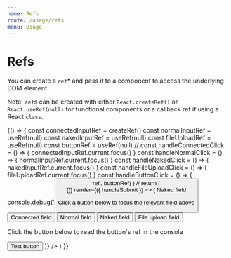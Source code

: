 ```yaml
---
name: Refs
route: /usage/refs
menu: Usage
---
```




# Refs

You can create a `ref`\* and pass it to a component to access the underlying DOM element.

Note: `ref`s can be created with either `React.createRef()` or `React.useRef(null)` for functional components or a callback ref if using a React `class`.

<Playground>
  {() => {
    const connectedInputRef = createRef()
    const normalInputRef = useRef(null)
    const nakedInputRef = useRef(null)
    const fileUploadRef = useRef(null)
    const buttonRef = useRef(null)
    //
    const handleConnectedClick = () => {
      connectedInputRef.current.focus()
    }
    const handleNormalClick = () => {
      normalInputRef.current.focus()
    }
    const handleNakedClick = () => {
      nakedInputRef.current.focus()
    }
    const handleFileUploadClick = () => {
      fileUploadRef.current.focus()
    }
    const handleButtonClick = () => {
      console.debug('<Button> ref', buttonRef)
    }
    //
    return (
      <Form
        onSubmit={() => {}}
        render={({ handleSubmit }) => (
          <form onSubmit={handleSubmit}>
            <ConnectedField
              name="firstName"
              component={InputText}
              label="Connected field"
              ref={connectedInputRef}
              mb={20}
            />
            <Field
              name="lastName"
              component={InputText}
              label="Normal field"
              ref={normalInputRef}
              mb={20}
            />
            <Label>Naked field</Label>
            <InputText name="naked" ref={nakedInputRef} mb={20} />
            <Field
              name="avatar"
              component={FileUpload}
              label="Complex field"
              ref={fileUploadRef}
              mb={20}
            />
            <p>Click a button below to focus the relevant field above</p>
            <Button onClick={handleConnectedClick}>Connected field</Button>
            <Button onClick={handleNormalClick} ml={20}>
              Normal field
            </Button>
            <Button onClick={handleNakedClick} ml={20}>
              Naked field
            </Button>
            <Button onClick={handleFileUploadClick} ml={20}>
              File upload field
            </Button>
            <p>Click the button below to read the button's ref in the console</p>
            <Button as="a" ref={buttonRef} onClick={handleButtonClick}>
              Test button
            </Button>
          </form>
        )}
      />
    )
  }}
</Playground>
